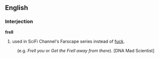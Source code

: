 ==English==
===Interjection===
'''frell'''
# used in SciFi Channel's Farscape series instead of [[fuck]].
:(e.g. ''Frell you'' or ''Get the Frell away from there''). [DNA Mad Scientist]